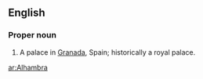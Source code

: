 ==English==
{{wikipedia}}
===Proper noun===
{{en-proper-noun}}

# A palace in [[Granada]], Spain; historically a royal palace.

[[ar:Alhambra]]